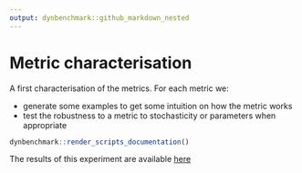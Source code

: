 ```yaml
---
output: dynbenchmark::github_markdown_nested
---
```


# Metric characterisation

A first characterisation of the metrics. For each metric we:

- generate some examples to get some intuition on how the metric works
- test the robustness to a metric to stochasticity or parameters when appropriate

```r
dynbenchmark::render_scripts_documentation()
```

The results of this experiment are available [here](`r dynbenchmark::link_to_results()`)
